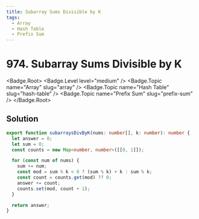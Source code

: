 ```yaml
---
title: Subarray Sums Divisible by K
tags:
  - Array
  - Hash Table
  - Prefix Sum
---
```


# 974. Subarray Sums Divisible by K

<Badge.Root>
  <Badge.Level level="medium" />
  <Badge.Topic name="Array" slug="array" />
  <Badge.Topic name="Hash Table" slug="hash-table" />
  <Badge.Topic name="Prefix Sum" slug="prefix-sum" />
</Badge.Root>

## Solution

```typescript filename="solution.ts" copy
export function subarraysDivByK(nums: number[], k: number): number {
  let answer = 0;
  let sum = 0;
  const counts = new Map<number, number>([[0, 1]]);

  for (const num of nums) {
    sum += num;
    const mod = sum % k < 0 ? (sum % k) + k : sum % k;
    const count = counts.get(mod) ?? 0;
    answer += count;
    counts.set(mod, count + 1);
  }

  return answer;
}
```

<ProblemLink
  codingSite="leetcode"
  href="https://leetcode.com/problems/subarray-sums-divisible-by-k"
  title="Subarray Sums Divisible by K"
/>
